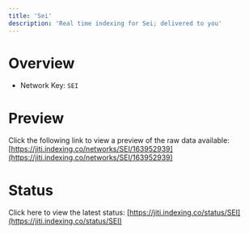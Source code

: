 ```yaml
---
title: 'Sei'
description: 'Real time indexing for Sei; delivered to you'
---
```


# Overview
- Network Key: `SEI`

# Preview
Click the following link to view a preview of the raw data available: [https://jiti.indexing.co/networks/SEI/163952939](https://jiti.indexing.co/networks/SEI/163952939)

# Status
Click here to view the latest status: [https://jiti.indexing.co/status/SEI](https://jiti.indexing.co/status/SEI)
